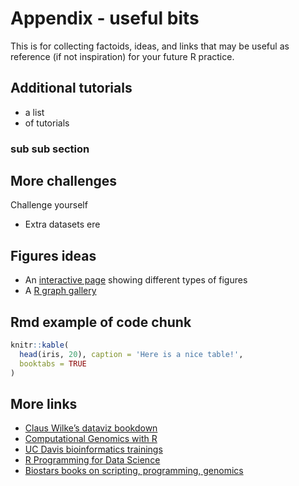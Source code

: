 # Appendix - useful bits

This is for collecting factoids, ideas, and links that may be useful 
as reference (if not inspiration) for your future R practice.


## Additional tutorials

- a list
- of tutorials

### sub sub section

## More challenges

Challenge yourself 

- Extra datasets ere


## Figures ideas

- An [interactive page](https://ft-interactive.github.io/visual-vocabulary/)
    showing different types of figures
- A [R graph gallery](https://www.r-graph-gallery.com/)


## Rmd example of code chunk

```r
knitr::kable(
  head(iris, 20), caption = 'Here is a nice table!',
  booktabs = TRUE
)
```

## More links

- [Claus Wilke's dataviz bookdown](https://clauswilke.com/dataviz/)
- [Computational Genomics with R](https://compgenomr.github.io/book/)
- [UC Davis bioinformatics trainings](https://ucdavis-bioinformatics-training.github.io/)
- [R Programming for Data Science](https://bookdown.org/rdpeng/rprogdatascience/)
- [Biostars books on scripting, programming, genomics](https://www.biostars.org/p/225812/)
